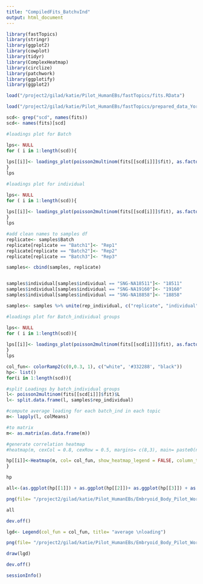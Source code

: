 ```yaml
---
title: "CompiledFits_BatchvInd"
output: html_document
---
```


```r
library(fastTopics)
library(stringr)
library(ggplot2)
library(cowplot)
library(tidyr)
library(ComplexHeatmap)
library(circlize)
library(patchwork)
library(ggplotify)
library(ggplot2)
```

```r
load("/project2/gilad/katie/Pilot_HumanEBs/fastTopics/fits.RData")

load("/project2/gilad/katie/Pilot_HumanEBs/fastTopics/prepared_data_YorubaOnly_genesExpressedInMoreThan10Cells.RData")

```

```r
scd<- grep("scd", names(fits))
scd<- names(fits)[scd]
```

```r
#loadings plot for Batch 

lps<- NULL
for ( i in 1:length(scd)){
  
lps[[i]]<- loadings_plot(poisson2multinom(fits[[scd[i]]]$fit), as.factor(samples$Batch))
}
lps
```



```r
#loadings plot for individual 

lps<- NULL
for ( i in 1:length(scd)){
  
lps[[i]]<- loadings_plot(poisson2multinom(fits[[scd[i]]]$fit), as.factor(samples$individual))
}
lps
```


```r
#add clean names to samples df
replicate<- samples$Batch
replicate[replicate == "Batch1"]<- "Rep1"
replicate[replicate == "Batch2"]<- "Rep2"
replicate[replicate == "Batch3"]<- "Rep3"

samples<- cbind(samples, replicate)


samples$individual[samples$individual == "SNG-NA18511"]<- "18511"
samples$individual[samples$individual == "SNG-NA19160"]<- "19160"
samples$individual[samples$individual == "SNG-NA18858"]<- "18858"

```

```r
samples<- samples %>% unite(rep_individual, c("replicate", "individual"))
```

```r
#loadings plot for Batch_individual groups 

lps<- NULL
for ( i in 1:length(scd)){
  
lps[[i]]<- loadings_plot(poisson2multinom(fits[[scd[i]]]$fit), as.factor(samples$rep_individual))
}
lps
```





```r
col_fun<- colorRamp2(c(0,0.3, 1), c("white", '#332288', "black"))
hp<- list()
for(i in 1:length(scd)){

#split Loadings by batch_individual groups
l<- poisson2multinom(fits[[scd[i]]]$fit)$L
l<- split.data.frame(l, samples$rep_individual)

#compute average loading for each batch_ind in each topic
m<- lapply(l, colMeans)

#to matrix
m<- as.matrix(as.data.frame(m))

#generate correlation heatmap
#heatmap(m, cexCol = 0.8, cexRow = 0.5, margins= c(8,3), main= paste0(ncol(l$`Batch1_SNG-NA18511`), " Topics"))

hp[[i]]<-Heatmap(m, col= col_fun, show_heatmap_legend = FALSE, column_title = paste0(ncol(l$Rep1_18511), " topics"), row_names_gp = gpar(fontsize = 8), cluster_rows=FALSE)
}

hp

```



```r
all<-(as.ggplot(hp[[1]]) + as.ggplot(hp[[2]])+ as.ggplot(hp[[3]]) + as.ggplot(hp[[4]]) + as.ggplot(hp[[5]]))
```

```r
png(file= "/project2/gilad/katie/Pilot_HumanEBs/Embryoid_Body_Pilot_Workflowr/output/figs/Supp_TopicLoadingHeat.png", width=7.5, height=8.5, units= "in", res=1080)

all

dev.off()
```

```r
lgd<- Legend(col_fun = col_fun, title= "average \nloading")

png(file= "/project2/gilad/katie/Pilot_HumanEBs/Embryoid_Body_Pilot_Workflowr/output/figs/Supp_TopicLoadingHeat_JUSTLEGEND.png", width=1, height=2, units= "in", res=1080)

draw(lgd)

dev.off()
```

```r
sessionInfo()
```

